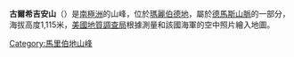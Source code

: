 {{coord|75|3|S|133|46|W|source:GNIS|display=title}}

'''古爾希吉安山'''（{{lang-en|Mount Goorhigian}}）是[[南極洲|南極洲]]的山峰，位於[[瑪麗伯德地|瑪麗伯德地]]，屬於[[德馬斯山脈|德馬斯山脈]]的一部分，海拔高度1,115米，[[美國地質調查局|美國地質調查局]]根據測量和該國海軍的空中照片繪入地圖。

{{DEFAULTSORT:Mount Goorhigian}}
[[Category:馬里伯地山峰|Category:馬里伯地山峰]]


{{MarieByrdLand-geo-stub}}